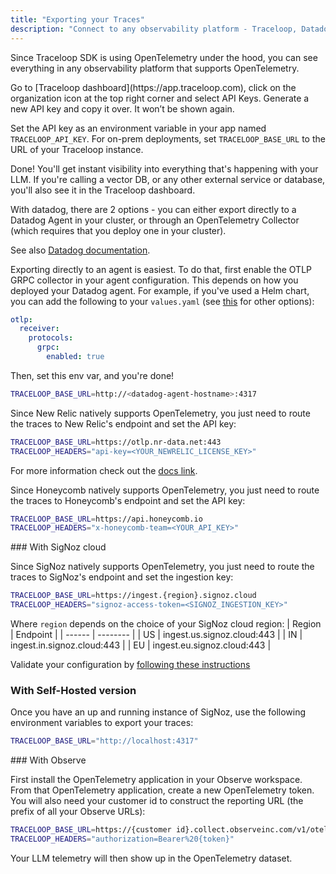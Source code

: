 ```yaml
---
title: "Exporting your Traces"
description: "Connect to any observability platform - Traceloop, Datadog, Honeycomb, and others"
---
```


Since Traceloop SDK is using OpenTelemetry under the hood, you can see everything
in any observability platform that supports OpenTelemetry.

<AccordionGroup>
<Accordion title="Traceloop">
  Go to [Traceloop dashboard](https://app.traceloop.com), click on the organization icon
  at the top right corner and select API Keys.
  Generate a new API key and copy it over. It won’t be shown again.

Set the API key as an environment variable in your app named `TRACELOOP_API_KEY`.
For on-prem deployments, set `TRACELOOP_BASE_URL` to the URL of your Traceloop instance.

Done! You'll get instant visibility into everything that's happening with your LLM.
If you're calling a vector DB, or any other external service or database, you'll also see it in the Traceloop dashboard.

</Accordion>

<Accordion title="Datadog">
With datadog, there are 2 options - you can either export directly to a Datadog Agent in your cluster, or through an OpenTelemetry Collector (which requires that you deploy one in your cluster).

See also [Datadog documentation](https://docs.datadoghq.com/opentelemetry/).

Exporting directly to an agent is easiest.
To do that, first enable the OTLP GRPC collector in your agent configuration.
This depends on how you deployed your Datadog agent. For example, if you've used a Helm chart,
you can add the following to your `values.yaml`
(see [this](https://docs.datadoghq.com/opentelemetry/otlp_ingest_in_the_agent/?tab=kuberneteshelmvaluesyaml#enabling-otlp-ingestion-on-the-datadog-agent) for other options):

```yaml
otlp:
  receiver:
    protocols:
      grpc:
        enabled: true
```

Then, set this env var, and you're done!

```bash
TRACELOOP_BASE_URL=http://<datadog-agent-hostname>:4317
```

</Accordion>

<Accordion title="New Relic">
Since New Relic natively supports OpenTelemetry, you just need to route the traces to New Relic's endpoint and set the API key:

```bash
TRACELOOP_BASE_URL=https://otlp.nr-data.net:443
TRACELOOP_HEADERS="api-key=<YOUR_NEWRELIC_LICENSE_KEY>"
```

For more information check out the [docs link](https://docs.newrelic.com/docs/more-integrations/open-source-telemetry-integrations/opentelemetry/get-started/opentelemetry-set-up-your-app/#review-settings).

</Accordion>

<Accordion title="Honeycomb">
Since Honeycomb natively supports OpenTelemetry, you just need to route the traces to Honeycomb's endpoint and set the
API key:

```bash
TRACELOOP_BASE_URL=https://api.honeycomb.io
TRACELOOP_HEADERS="x-honeycomb-team=<YOUR_API_KEY>"
```

</Accordion>

<Accordion title="SignNoz">
### With SigNoz cloud

Since SigNoz natively supports OpenTelemetry, you just need to route the traces to SigNoz's endpoint and set the
ingestion key:

```bash
TRACELOOP_BASE_URL=https://ingest.{region}.signoz.cloud
TRACELOOP_HEADERS="signoz-access-token=<SIGNOZ_INGESTION_KEY>"
```

Where `region` depends on the choice of your SigNoz cloud region:
| Region | Endpoint |
| ------ | -------- |
| US | ingest.us.signoz.cloud:443 |
| IN | ingest.in.signoz.cloud:443 |
| EU | ingest.eu.signoz.cloud:443 |

Validate your configuration by [following these instructions](https://signoz.io/docs/instrumentation/python/#validating-instrumentation-by-checking-for-traces)

### With Self-Hosted version

Once you have an up and running instance of SigNoz, use the following environment variables to export your traces:

```bash
TRACELOOP_BASE_URL="http://localhost:4317"
```

</Accordion>

<Accordion title="Observe">
### With Observe

First install the OpenTelemetry application in your Observe workspace. From that OpenTelemetry application, create a new  OpenTelemetry token. You will also need your customer id to construct the reporting URL (the prefix of all your Observe URLs):

```bash
TRACELOOP_BASE_URL=https://{customer id}.collect.observeinc.com/v1/otel
TRACELOOP_HEADERS="authorization=Bearer%20{token}"
```

Your LLM telemetry will then show up in the OpenTelemetry dataset.
</Accorion>
</AccordionGroup>

